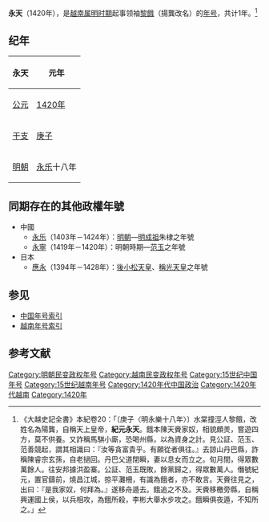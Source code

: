 {{Eranamebox|年号=永天
|起讫时间= 1420年
|政权= 
|帝王=[[黎餓|黎餓]]
|历时= 1年
|timeline=
|说明=
}}
'''永天'''（1420年），是[[越南|越南]][[安南属明时期|属明时期]]起事领袖[[黎餓|黎餓]]（揚龔改名）的[[年号|年号]]，共计1年。<ref>《大越史記全書》本紀卷20：「〔庚子〈明永樂十八年〉〕水棠撞涇人黎餓，改姓名為陽龔，自稱天上皇帝，'''紀元永天'''。餓本陳天賫家奴，相貌頗羙，嘗遊四方，莫不供養。又詐稱馬騏小廝，恐喝州縣，以為資身之計。見公証、范玉、范善競起，謂其相識曰：『汝等貪富貴乎。有願從者俱往。』去諒山丹巴縣，詐稱陳睿宗玄孫，自老撾回。丹巴父道閉瞬，妻以息女而立之。旬月間，得眾數萬餘人。往安邦據洪盈寨。公証、范玉既敗，餘黨歸之，得眾數萬人。僭號紀元，置官鑄前，燒昌江城，掠平灘柵，有識為餓者，亦不敢言。天賫往見之，出曰：『是我家奴，何拜為。』遂移舟遁去。餓追之不及。天賫移檄旁縣，自稱興運國上侯，以兵相攻，為餓所殺，李彬大舉水步攻之。餓瞬俱夜遁，不知所之。」</ref>

==纪年==
{| class="wikitable"  style="text-align:center"
!永天!!元年
|-
![[公元|公元]]
|[[1420年|1420年]]
|-
![[干支|干支]]
|[[庚子|庚子]]
|-
![[明朝|明朝]]
|[[永乐|永乐]]十八年
|}    

==同期存在的其他政權年號==
*中國
**[[永乐|永乐]]（1403年－1424年）：[[明朝|明朝]]—[[明成祖|明成祖]]朱棣之年號
**[[永寧_(范玉)|永寧]]（1419年－1420年）：明朝時期—[[范玉|范玉]]之年號
*日本
**[[應永|應永]]（1394年－1428年）：[[後小松天皇|後小松天皇]]、[[稱光天皇|稱光天皇]]之年號

==参见==
*[[中国年号列表#明朝|中国年号索引]]
*[[越南年号索引|越南年号索引]]

==参考文献==
{{Reflist}}

{{明朝年号}}
{{越南年號}}

[[Category:明朝民变政权年号|Category:明朝民变政权年号]]
[[Category:越南民变政权年号|Category:越南民变政权年号]]
[[Category:15世纪中国年号|Category:15世纪中国年号]]
[[Category:15世纪越南年号|Category:15世纪越南年号]]
[[Category:1420年代中国政治|Category:1420年代中国政治]]
[[Category:1420年代越南|Category:1420年代越南]]
[[Category:1420年|Category:1420年]]